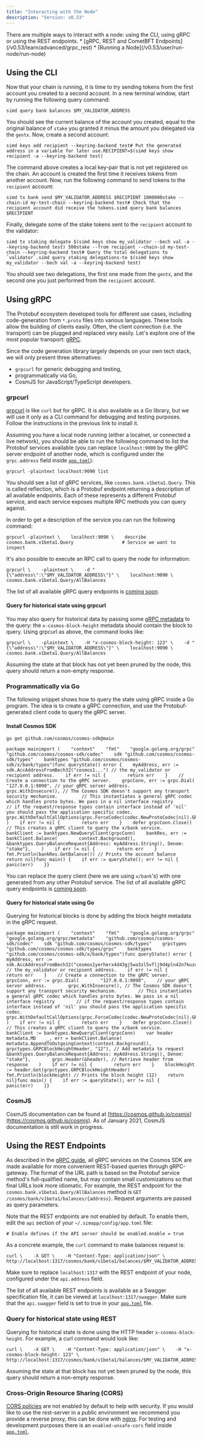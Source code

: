 ```yaml
---
title: "Interacting with the Node"
description: "Version: v0.53"
---
```


<Note>
  There are multiple ways to interact with a node: using the CLI, using gRPC or using the REST endpoints.
</Note>

<Note>
  * [gRPC, REST and CometBFT Endpoints](/v0.53/learn/advanced/grpc_rest)
  * [Running a Node](/v0.53/user/run-node/run-node)
</Note>

## Using the CLI[​](#using-the-cli "Direct link to Using the CLI")

Now that your chain is running, it is time to try sending tokens from the first account you created to a second account. In a new terminal window, start by running the following query command:

```
simd query bank balances $MY_VALIDATOR_ADDRESS
```

You should see the current balance of the account you created, equal to the original balance of `stake` you granted it minus the amount you delegated via the `gentx`. Now, create a second account:

```
simd keys add recipient --keyring-backend test# Put the generated address in a variable for later use.RECIPIENT=$(simd keys show recipient -a --keyring-backend test)
```

The command above creates a local key-pair that is not yet registered on the chain. An account is created the first time it receives tokens from another account. Now, run the following command to send tokens to the `recipient` account:

```
simd tx bank send $MY_VALIDATOR_ADDRESS $RECIPIENT 1000000stake --chain-id my-test-chain --keyring-backend test# Check that the recipient account did receive the tokens.simd query bank balances $RECIPIENT
```

Finally, delegate some of the stake tokens sent to the `recipient` account to the validator:

```
simd tx staking delegate $(simd keys show my_validator --bech val -a --keyring-backend test) 500stake --from recipient --chain-id my-test-chain --keyring-backend test# Query the total delegations to `validator`.simd query staking delegations-to $(simd keys show my_validator --bech val -a --keyring-backend test)
```

You should see two delegations, the first one made from the `gentx`, and the second one you just performed from the `recipient` account.

## Using gRPC[​](#using-grpc "Direct link to Using gRPC")

The Protobuf ecosystem developed tools for different use cases, including code-generation from `*.proto` files into various languages. These tools allow the building of clients easily. Often, the client connection (i.e. the transport) can be plugged and replaced very easily. Let's explore one of the most popular transport: [gRPC](/v0.53/learn/advanced/grpc_rest).

Since the code generation library largely depends on your own tech stack, we will only present three alternatives:

* `grpcurl` for generic debugging and testing,
* programmatically via Go,
* CosmJS for JavaScript/TypeScript developers.

### grpcurl[​](#grpcurl "Direct link to grpcurl")

[grpcurl](https://github.com/fullstorydev/grpcurl) is like `curl` but for gRPC. It is also available as a Go library, but we will use it only as a CLI command for debugging and testing purposes. Follow the instructions in the previous link to install it.

Assuming you have a local node running (either a localnet, or connected a live network), you should be able to run the following command to list the Protobuf services available (you can replace `localhost:9000` by the gRPC server endpoint of another node, which is configured under the `grpc.address` field inside [`app.toml`](/v0.53/user/run-node/run-node#configuring-the-node-using-apptoml-and-configtoml)):

```
grpcurl -plaintext localhost:9090 list
```

You should see a list of gRPC services, like `cosmos.bank.v1beta1.Query`. This is called reflection, which is a Protobuf endpoint returning a description of all available endpoints. Each of these represents a different Protobuf service, and each service exposes multiple RPC methods you can query against.

In order to get a description of the service you can run the following command:

```
grpcurl -plaintext \    localhost:9090 \    describe cosmos.bank.v1beta1.Query                  # Service we want to inspect
```

It's also possible to execute an RPC call to query the node for information:

```
grpcurl \    -plaintext \    -d "{\"address\":\"$MY_VALIDATOR_ADDRESS\"}" \    localhost:9090 \    cosmos.bank.v1beta1.Query/AllBalances
```

The list of all available gRPC query endpoints is [coming soon](https://github.com/cosmos/cosmos-sdk/issues/7786).

#### Query for historical state using grpcurl[​](#query-for-historical-state-using-grpcurl "Direct link to Query for historical state using grpcurl")

You may also query for historical data by passing some [gRPC metadata](https://github.com/grpc/grpc-go/blob/master/Documentation/grpc-metadata.md) to the query: the `x-cosmos-block-height` metadata should contain the block to query. Using grpcurl as above, the command looks like:

```
grpcurl \    -plaintext \    -H "x-cosmos-block-height: 123" \    -d "{\"address\":\"$MY_VALIDATOR_ADDRESS\"}" \    localhost:9090 \    cosmos.bank.v1beta1.Query/AllBalances
```

Assuming the state at that block has not yet been pruned by the node, this query should return a non-empty response.

### Programmatically via Go[​](#programmatically-via-go "Direct link to Programmatically via Go")

The following snippet shows how to query the state using gRPC inside a Go program. The idea is to create a gRPC connection, and use the Protobuf-generated client code to query the gRPC server.

#### Install Cosmos SDK[​](#install-cosmos-sdk "Direct link to Install Cosmos SDK")

```
go get github.com/cosmos/cosmos-sdk@main
```

```
package mainimport (    "context"    "fmt"    "google.golang.org/grpc"    "github.com/cosmos/cosmos-sdk/codec"    sdk "github.com/cosmos/cosmos-sdk/types"    banktypes "github.com/cosmos/cosmos-sdk/x/bank/types")func queryState() error {    myAddress, err := sdk.AccAddressFromBech32("cosmos1...") // the my_validator or recipient address.    if err != nil {        return err    }    // Create a connection to the gRPC server.    grpcConn, err := grpc.Dial(        "127.0.0.1:9090", // your gRPC server address.        grpc.WithInsecure(), // The Cosmos SDK doesn't support any transport security mechanism.         // This instantiates a general gRPC codec which handles proto bytes. We pass in a nil interface registry        // if the request/response types contain interface instead of 'nil' you should pass the application specific codec.        grpc.WithDefaultCallOptions(grpc.ForceCodec(codec.NewProtoCodec(nil).GRPCCodec())),    )    if err != nil {        return err    }    defer grpcConn.Close()    // This creates a gRPC client to query the x/bank service.    bankClient := banktypes.NewQueryClient(grpcConn)    bankRes, err := bankClient.Balance(        context.Background(),        &banktypes.QueryBalanceRequest{Address: myAddress.String(), Denom: "stake"},    )    if err != nil {        return err    }    fmt.Println(bankRes.GetBalance()) // Prints the account balance    return nil}func main() {    if err := queryState(); err != nil {        panic(err)    }}
```

You can replace the query client (here we are using `x/bank`'s) with one generated from any other Protobuf service. The list of all available gRPC query endpoints is [coming soon](https://github.com/cosmos/cosmos-sdk/issues/7786).

#### Query for historical state using Go[​](#query-for-historical-state-using-go "Direct link to Query for historical state using Go")

Querying for historical blocks is done by adding the block height metadata in the gRPC request.

```
package mainimport (    "context"    "fmt"    "google.golang.org/grpc"    "google.golang.org/grpc/metadata"    "github.com/cosmos/cosmos-sdk/codec"    sdk "github.com/cosmos/cosmos-sdk/types"    grpctypes "github.com/cosmos/cosmos-sdk/types/grpc"    banktypes "github.com/cosmos/cosmos-sdk/x/bank/types")func queryState() error {    myAddress, err := sdk.AccAddressFromBech32("cosmos1yerherx4d43gj5wa3zl5vflj9d4pln42n7kuzu") // the my_validator or recipient address.    if err != nil {        return err    }    // Create a connection to the gRPC server.    grpcConn, err := grpc.Dial(        "127.0.0.1:9090",    // your gRPC server address.        grpc.WithInsecure(), // The Cosmos SDK doesn't support any transport security mechanism.        // This instantiates a general gRPC codec which handles proto bytes. We pass in a nil interface registry        // if the request/response types contain interface instead of 'nil' you should pass the application specific codec.        grpc.WithDefaultCallOptions(grpc.ForceCodec(codec.NewProtoCodec(nil).GRPCCodec())),    )    if err != nil {        return err    }    defer grpcConn.Close()    // This creates a gRPC client to query the x/bank service.    bankClient := banktypes.NewQueryClient(grpcConn)    var header metadata.MD    _, err = bankClient.Balance(        metadata.AppendToOutgoingContext(context.Background(), grpctypes.GRPCBlockHeightHeader, "12"), // Add metadata to request        &banktypes.QueryBalanceRequest{Address: myAddress.String(), Denom: "stake"},        grpc.Header(&header), // Retrieve header from response    )    if err != nil {        return err    }    blockHeight := header.Get(grpctypes.GRPCBlockHeightHeader)    fmt.Println(blockHeight) // Prints the block height (12)    return nil}func main() {    if err := queryState(); err != nil {        panic(err)    }}
```

### CosmJS[​](#cosmjs "Direct link to CosmJS")

CosmJS documentation can be found at [https://cosmos.github.io/cosmjs](https://cosmos.github.io/cosmjs). As of January 2021, CosmJS documentation is still work in progress.

## Using the REST Endpoints[​](#using-the-rest-endpoints "Direct link to Using the REST Endpoints")

As described in the [gRPC guide](/v0.53/learn/advanced/grpc_rest), all gRPC services on the Cosmos SDK are made available for more convenient REST-based queries through gRPC-gateway. The format of the URL path is based on the Protobuf service method's full-qualified name, but may contain small customizations so that final URLs look more idiomatic. For example, the REST endpoint for the `cosmos.bank.v1beta1.Query/AllBalances` method is `GET /cosmos/bank/v1beta1/balances/{address}`. Request arguments are passed as query parameters.

Note that the REST endpoints are not enabled by default. To enable them, edit the `api` section of your `~/.simapp/config/app.toml` file:

```
# Enable defines if the API server should be enabled.enable = true
```

As a concrete example, the `curl` command to make balances request is:

```
curl \    -X GET \    -H "Content-Type: application/json" \    http://localhost:1317/cosmos/bank/v1beta1/balances/$MY_VALIDATOR_ADDRESS
```

Make sure to replace `localhost:1317` with the REST endpoint of your node, configured under the `api.address` field.

The list of all available REST endpoints is available as a Swagger specification file, it can be viewed at `localhost:1317/swagger`. Make sure that the `api.swagger` field is set to true in your [`app.toml`](/v0.53/user/run-node/run-node#configuring-the-node-using-apptoml-and-configtoml) file.

### Query for historical state using REST[​](#query-for-historical-state-using-rest "Direct link to Query for historical state using REST")

Querying for historical state is done using the HTTP header `x-cosmos-block-height`. For example, a curl command would look like:

```
curl \    -X GET \    -H "Content-Type: application/json" \    -H "x-cosmos-block-height: 123" \    http://localhost:1317/cosmos/bank/v1beta1/balances/$MY_VALIDATOR_ADDRESS
```

Assuming the state at that block has not yet been pruned by the node, this query should return a non-empty response.

### Cross-Origin Resource Sharing (CORS)[​](#cross-origin-resource-sharing-cors "Direct link to Cross-Origin Resource Sharing (CORS)")

[CORS policies](https://developer.mozilla.org/en-US/docs/Web/HTTP/CORS) are not enabled by default to help with security. If you would like to use the rest-server in a public environment we recommend you provide a reverse proxy, this can be done with [nginx](https://www.nginx.com/). For testing and development purposes there is an `enabled-unsafe-cors` field inside [`app.toml`](/v0.53/user/run-node/run-node#configuring-the-node-using-apptoml-and-configtoml).
